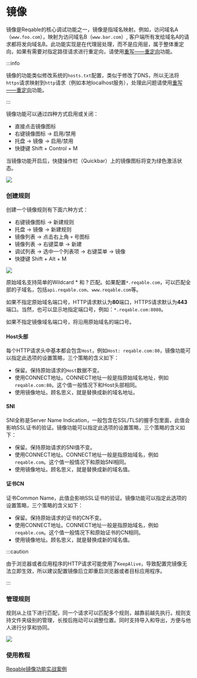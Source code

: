 # 镜像


镜像是Reqable的核心调试功能之一，镜像是指域名映射。例如，访问域名A（`www.foo.com`），映射为访问域名B（`www.bar.com`）, 客户端所有发给域名A的请求都将发向域名B。此功能实现是在代理层处理，而不是应用层，属于整体重定向，如果有需要对指定路径请求进行重定向，请使用[重写——重定向](rewrite#redirect)功能。

:::info

镜像的功能类似修改系统的`hosts.txt`配置，类似于修改了DNS，所以无法将`https`请求映射到`http`请求（例如本地localhost服务），处理此问题请使用[重写——重定向](rewrite#redirect)功能。

:::

镜像功能可以通过四种方式启用或关闭：
- 直接点击镜像图标
- 右键镜像图标 -> 启用/禁用
- 托盘 -> 镜像 -> 启用/禁用
- 快捷键 <Shortcut>Shift + Control + M</Shortcut>

当镜像功能开启后，快捷操作栏（Quickbar）上的镜像图标将变为绿色激活状态。

![](arts/mirror_01.png)

### 创建规则

创建一个镜像规则有下面六种方式：
- 右键镜像图标 -> 新建规则
- 托盘 -> 镜像 -> 新建规则
- 镜像列表 -> 点击右上角 `+` 号图标
- 镜像列表 -> 右键菜单 -> 新建
- 调试列表 -> 选中一个列表项 -> 右键菜单 -> 镜像
- 快捷键 <Shortcut>Shift + Alt + M</Shortcut>

![](arts/mirror_02.png)

原始域名支持简单的Wildcard * 和 ? 匹配。如果配置`*.reqable.com`，可以匹配全部的子域名，包括`api.reqable.com`、`www.reqable.com`等。

如果不指定原始域名端口号，HTTP请求默认为**80**端口，HTTPS请求默认为**443**端口。当然，也可以显示地指定端口号，例如：`*.reqable.com:8080`。

如果不指定镜像域名端口号，将沿用原始域名的端口号。

#### Host头部

每个HTTP请求头中基本都会包含`Host`，例如`Host: reqable.com:80`，镜像功能可以指定此选项的设置策略，三个策略的含义如下：

- 保留。保持原始请求的`Host`数据不变。
- 使用CONNECT地址。CONNECT地址一般是指原始域名地址，例如`reqable.com:80`。这个值一般情况下和Host头部相同。
- 使用镜像地址。顾名思义，就是替换成新的域名地址。

#### SNI

SNI全称是Server Name Indication，一般包含在SSL/TLS的握手包里面，此值会影响SSL证书的验证。镜像功能可以指定此选项的设置策略，三个策略的含义如下：

- 保留。保持原始请求的SNI值不变。
- 使用CONNECT地址。CONNECT地址一般是指原始域名，例如`reqable.com`。这个值一般情况下和原始SNI相同。
- 使用镜像地址。顾名思义，就是替换成新的域名值。

#### 证书CN

证书Common Name，此值会影响SSL证书的验证。镜像功能可以指定此选项的设置策略，三个策略的含义如下：

- 保留。保持原始请求的证书的CN不变。
- 使用CONNECT地址。CONNECT地址一般是指原始域名，例如`reqable.com`。这个值一般情况下和原始证书的CN相同。
- 使用镜像地址。顾名思义，就是替换成新的域名值。

:::caution

由于浏览器或者应用程序的HTTP请求可能使用了`KeepAlive`，导致配置完镜像无法立即生效，所以建议配置镜像后立即重启浏览器或者目标应用程序。

:::

### 管理规则

规则从上往下进行匹配，同一个请求可以匹配多个规则，越靠前越先执行。规则支持文件夹级别的管理，长按后拖动可以调整位置。同时支持导入和导出，方便与他人进行分享和协同。

![](arts/mirror_03.png)

### 使用教程

[Reqable镜像功能实战案例](https://reqable.com/blog/2023/06/07/post)